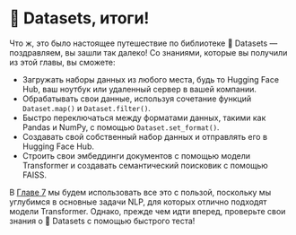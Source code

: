 # 🤗 Datasets, итоги!

<CourseFloatingBanner
    chapter={5}
    classNames="absolute z-10 right-0 top-0"
/>

Что ж, это было настоящее путешествие по библиотеке 🤗 Datasets — поздравляем, вы зашли так далеко! Со знаниями, которые вы получили из этой главы, вы сможете:

- Загружать наборы данных из любого места, будь то Hugging Face Hub, ваш ноутбук или удаленный сервер в вашей компании.
- Обрабатывать свои данные, используя сочетание функций `Dataset.map()` и `Dataset.filter()`.
- Быстро переключаться между форматами данных, такими как Pandas и NumPy, с помощью `Dataset.set_format()`.
- Создавать свой собственный набор данных и отправлять его в Hugging Face Hub.
- Строить свои эмбеддинги документов с помощью модели Transformer и создавать семантический поисковик с помощью FAISS.

В [Главе 7](/course/ru/chapter7) мы будем использовать все это с пользой, поскольку мы углубимся в основные задачи NLP, для которых отлично подходят модели Transformer. Однако, прежде чем идти вперед, проверьте свои знания о 🤗 Datasets с помощью быстрого теста!
